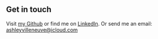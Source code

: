 ## Get in touch

Visit [my Github](https://github.com/ashleyvilleneuve) or find me on [LinkedIn](https://linkedin.com/in/ashley-villeneuve-22a17196). Or send me an email: [ashleyvilleneuve@icloud.com](mailto://ashleyvilleneuve@icloud.com)
